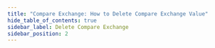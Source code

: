 ```yaml
---
title: "Compare Exchange: How to Delete Compare Exchange Value"
hide_table_of_contents: true
sidebar_label: Delete Compare Exchange
sidebar_position: 2
---
```





<LanguageSwitcher supportedLanguages={supportedLanguages} />

<LanguageContent language="csharp">
   <DeleteCompareExchangeValueCsharp />
</LanguageContent>

<LanguageContent language="java">
   <DeleteCompareExchangeValueJava />
</LanguageContent>


<!---
### Compare Exchange
- [Overview](../../../client-api/operations/compare-exchange/overview)
- [Get a Compare-Exchange Value](../../../client-api/operations/compare-exchange/get-compare-exchange-value)
- [Get Compare-Exchange Values](../../../client-api/operations/compare-exchange/get-compare-exchange-values)
- [Put a Compare-Exchange Value](../../../client-api/operations/compare-exchange/delete-compare-exchange-value)


-->